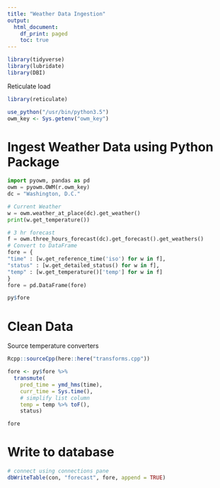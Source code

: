```yaml
---
title: "Weather Data Ingestion"
output:
  html_document:
    df_print: paged
    toc: true
---
```


```r
library(tidyverse)
library(lubridate)
library(DBI)
```

Reticulate load
```r
library(reticulate)

use_python("/usr/bin/python3.5")
owm_key <- Sys.getenv("owm_key")
```

# Ingest Weather Data using Python Package
```python
import pyowm, pandas as pd
owm = pyowm.OWM(r.owm_key)
dc = "Washington, D.C."

# Current Weather
w = owm.weather_at_place(dc).get_weather()
print(w.get_temperature())

# 3 hr forecast
f = owm.three_hours_forecast(dc).get_forecast().get_weathers()
# Convert to DataFrame
fore = {
"time" : [w.get_reference_time('iso') for w in f], 
"status" : [w.get_detailed_status() for w in f], 
"temp" : [w.get_temperature()['temp'] for w in f]
}
fore = pd.DataFrame(fore)
```

```r
py$fore
```

# Clean Data

Source temperature converters
```r
Rcpp::sourceCpp(here::here("transforms.cpp"))
```

```r
fore <- py$fore %>%
  transmute(
    pred_time = ymd_hms(time),
    curr_time = Sys.time(), 
    # simplify list column
    temp = temp %>% toF(), 
    status)

fore
```

# Write to database
```r
# connect using connections pane
dbWriteTable(con, "forecast", fore, append = TRUE)
```

